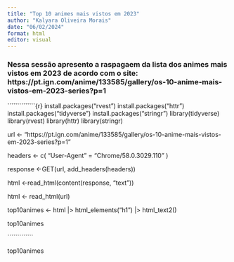 ---
title: "Top 10 animes mais vistos em 2023" 
author: "Kalyara Oliveira Morais" 
date: "06/02/2024" 
format: html 
editor: visual 
---

### Nessa sessão apresento a raspagaem da lista dos animes mais vistos em 2023 de acordo com o site: https://pt.ign.com/anime/133585/gallery/os-10-anime-mais-vistos-em-2023-series?p=1

\`\`\`\`\`\`\`\`\`\`\`\`\`\`{r} install.packages("rvest") install.packages("httr") install.packages("tidyverse") install.packages("stringr") library(tidyverse) library(rvest) library(httr) library(stringr)

url \<- "https://pt.ign.com/anime/133585/gallery/os-10-anime-mais-vistos-em-2023-series?p=1"

headers \<- c( "User-Agent" = "Chrome/58.0.3029.110" )

response \<-GET(url, add_headers(headers))

html \<-read_html(content(response, "text"))

html \<- read_html(url)

top10animes \<- html \|\> html_elements("h1") \|\> html_text2()

top10animes

\`\`\`\`\`\`\`\`\`\`\`\`\`

top10animes
